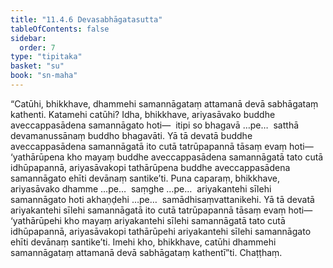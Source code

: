 ```yaml
---
title: "11.4.6 Devasabhāgatasutta"
tableOfContents: false
sidebar:
  order: 7
type: "tipitaka"
basket: "su"
book: "sn-maha"
---
```



<DynamicBreadcrumb />

<Division number="1032" book="sn-maha">

<Paragraph number="2019" book="sn-maha">
“Catūhi, bhikkhave, dhammehi samannāgataṃ attamanā devā sabhāgataṃ kathenti. Katamehi catūhi? Idha, bhikkhave, ariyasāvako buddhe aveccappasādena samannāgato hoti—  itipi so bhagavā …pe…  satthā devamanussānaṃ buddho bhagavāti. Yā tā devatā buddhe aveccappasādena samannāgatā ito cutā tatrūpapannā tāsaṃ evaṃ hoti—  ‘yathārūpena kho mayaṃ buddhe aveccappasādena samannāgatā tato cutā idhūpapannā, ariyasāvakopi tathārūpena buddhe aveccappasādena samannāgato ehīti devānaṃ santike’ti.
</Paragraph>

<Paragraph number="2020" book="sn-maha">
Puna caparaṃ, bhikkhave, ariyasāvako dhamme …pe…  saṃghe …pe…  ariyakantehi sīlehi samannāgato hoti akhaṇḍehi …pe…  samādhisaṃvattanikehi. Yā tā devatā ariyakantehi sīlehi samannāgatā ito cutā tatrūpapannā tāsaṃ evaṃ hoti—  ‘yathārūpehi kho mayaṃ ariyakantehi sīlehi samannāgatā tato cutā idhūpapannā, ariyasāvakopi tathārūpehi ariyakantehi sīlehi samannāgato ehīti devānaṃ santike’ti. Imehi kho, bhikkhave, catūhi dhammehi samannāgataṃ attamanā devā sabhāgataṃ kathentī”ti.

</Paragraph>
</Division>

<Paragraph number="2021" type="center" book="sn-maha">
Chaṭṭhaṃ.
</Paragraph>